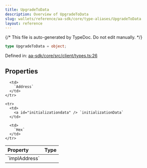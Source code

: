 ```yaml
---
title: UpgradeToData
description: Overview of UpgradeToData
slug: wallets/reference/aa-sdk/core/type-aliases/UpgradeToData
layout: reference
---
```


{/* This file is auto-generated by TypeDoc. Do not edit manually. */}

```ts
type UpgradeToData = object;
```

Defined in: [aa-sdk/core/src/client/types.ts:26](https://github.com/alchemyplatform/aa-sdk/blob/0cc60e9f694c242d91befdaa2f26cdec3ee389c5/aa-sdk/core/src/client/types.ts#L26)

## Properties

<table>
  <thead>
    <tr>
      <th align="left">Property</th>
      <th align="left">Type</th>
    </tr>
  </thead>

  <tbody>
    <tr>
      <td>
        <a id="impladdress" /> `implAddress`
      </td>

      <td>
        `Address`
      </td>
    </tr>

    <tr>
      <td>
        <a id="initializationdata" /> `initializationData`
      </td>

      <td>
        `Hex`
      </td>
    </tr>

  </tbody>
</table>
